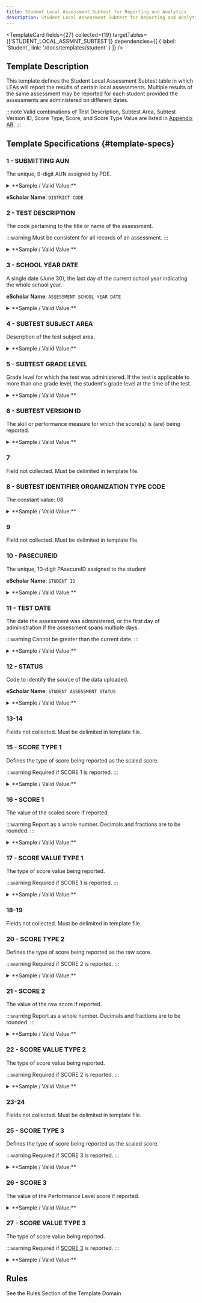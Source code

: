 ```yaml
---
title: Student Local Assessment Subtest for Reporting and Analytics
description: Student Local Assessment Subtest for Reporting and Analytics Documentation
---
```



<TemplateCard
  fields={27}
  collected={19}
  targetTables={['STUDENT_LOCAL_ASSMNT_SUBTEST']}
  dependencies={[
    { label: 'Student', link: '/docs/templates/student' }
  ]}
/>

## Template Description

This template defines the Student Local Assessment Subtest table in which LEAs will report the results of certain local assessments. Multiple results of the same assessment may be reported for each student provided the assessments are administered on different dates.

:::note
Valid combinations of Test Description, Subtest Area, Subtest Version ID, Score Type, Score, and Score Type Value are listed in [Appendix AR](docs/appendix/appendix-AR.mdx).
:::

## Template Specifications {#template-specs}

### 1 - SUBMITTING AUN
<div className="field-badges">
  <Badge variant="required" />
  <Badge variant="key" />
  <Badge variant="length" value={9} />
</div>

The unique, 9-digit AUN assigned by PDE.

<details>
  <summary>**Sample / Valid Value:**</summary>
  <div>
    `123456789`
  </div>
</details>

**eScholar Name**: `DISTRICT CODE`

### 2 - TEST DESCRIPTION
<div className="field-badges">
  <Badge variant="required" />
  <Badge variant="key" />
  <Badge variant="length" value={5} />
</div>

The code pertaining to the title or name of the assessment.

:::warning
Must be consistent for all records of an assessment.
:::

<details>
  <summary>**Sample / Valid Value:**</summary>
  <div>
    See [Appendix AR](docs/appendix/appendix-AR.mdx).
  </div>
</details>

### 3 - SCHOOL YEAR DATE
<div className="field-badges">
  <Badge variant="required" />
  <Badge variant="key" />
  <Badge variant="length" value={10} />
</div>

A single date (June 30), the last day of the current school year indicating the whole school year.

**eScholar Name**: `ASSESSMENT SCHOOL YEAR DATE`

<details>
  <summary>**Sample / Valid Value:**</summary>
  <div>
    `2024-06-30`
  </div>
</details>

### 4 - SUBTEST SUBJECT AREA
<div className="field-badges">
  <Badge variant="required" />
  <Badge variant="key" />
  <Badge variant="length" value={25} />
</div>

Description of the test subject area.

<details>
  <summary>**Sample / Valid Value:**</summary>
  <div>
    See [Appendix AR](docs/appendix/appendix-AR.mdx) for valid values.
  </div>
</details>

### 5 - SUBTEST GRADE LEVEL
<div className="field-badges">
  <Badge variant="required" />
  <Badge variant="key" />
  <Badge variant="length" value={15} />
</div>

Grade level for which the test was administered. If the test is applicable to more than one grade level, the student's grade level at the time of the test.

<details>
  <summary>**Sample / Valid Value:**</summary>
  <div>
    See [Appendix K](docs/appendix/appendix-K.mdx).
  </div>
</details>

### 6 - SUBTEST VERSION ID
<div className="field-badges">
  <Badge variant="required" />
  <Badge variant="key" />
  <Badge variant="length" value={8} />
</div>

The skill or performance measure for which the score(s) is (are) being reported.

<details>
  <summary>**Sample / Valid Value:**</summary>
  <div>
    See [Appendix AR](docs/appendix/appendix-AR.mdx).
  </div>
</details>

### 7
Field not collected. Must be delimited in template file.

### 8 - SUBTEST IDENTIFIER ORGANIZATION TYPE CODE
<div className="field-badges">
  <Badge variant="required" />
  <Badge variant="updateable" />
  <Badge variant="length" value={20} />
</div>

The constant value: 08

<details>
  <summary>**Sample / Valid Value:**</summary>
  <div>
    - `08`
  </div>
</details>

### 9
Field not collected. Must be delimited in template file.

### 10 - PASECUREID
<div className="field-badges">
  <Badge variant="required" />
</div>

The unique, 10-digit PAsecureID assigned to the student

**eScholar Name**: `STUDENT ID`

<details>
  <summary>**Sample / Valid Value:**</summary>
  <div>
    - `1000000009`
  </div>
</details>

### 11 - TEST DATE
<div className="field-badges">
  <Badge variant="required" />
  <Badge variant="key" />
  <Badge variant="length" value={10} />
</div>

The date the assessment was administered, or the first day of administration if the assessment spans multiple days.

:::warning
Cannot be greater than the current date.
:::

<details>
  <summary>**Sample / Valid Value:**</summary>
  <div>
    - `2023-10-30`
  </div>
</details>

### 12 - STATUS
<div className="field-badges">
  <Badge variant="required" />
  <Badge variant="updateable" />
  <Badge variant="length" value={20} />
</div>

Code to identify the source of the data uploaded.

**eScholar Name**: `STUDENT ASSESSMENT STATUS`

<details>
  <summary>**Sample / Valid Value:**</summary>
  <div>
    - `15` - upload file was created by the reporting LEA
    - `16` - upload file was created for the LEA by the assessment provider
  </div>
</details>

### 13-14
Fields not collected. Must be delimited in template file.

### 15 - SCORE TYPE 1
<div className="field-badges">
  <Badge variant="conditional" />
  <Badge variant="mandatory" />
  <Badge variant="length" value={3} />
</div>

Defines the type of score being reported as the scaled score.

:::warning
Required if SCORE 1 is reported.
:::

<details>
  <summary>**Sample / Valid Value:**</summary>
  <div>
    See [Appendix AR](docs/appendix/appendix-AR.mdx).
  </div>
</details>

### 16 - SCORE 1
<div className="field-badges">
  <Badge variant="optional" />
  <Badge variant="updateable" />
  <Badge variant="length" value={35} />
</div>

The value of the scaled score if reported.

:::warning
Report as a whole number. Decimals and fractions are to be rounded.
:::

<details>
  <summary>**Sample / Valid Value:**</summary>
  <div>
    - `86`
  </div>
</details>

### 17 - SCORE VALUE TYPE 1
<div className="field-badges">
  <Badge variant="conditional" />
  <Badge variant="updateable" />
  <Badge variant="length" value={50} />
</div>

The type of score value being reported.

:::warning
Required if SCORE 1 is reported.
:::

<details>
  <summary>**Sample / Valid Value:**</summary>
  <div>
    - `INTEGER`
    - (blank)
  </div>
</details>

### 18-19
Fields not collected. Must be delimited in template file.

### 20 - SCORE TYPE 2
<div className="field-badges">
  <Badge variant="conditional" />
  <Badge variant="mandatory" />
  <Badge variant="length" value={3} />
</div>

Defines the type of score being reported as the raw score.

:::warning
Required if SCORE 2 is reported.
:::

<details>
  <summary>**Sample / Valid Value:**</summary>
  <div>
    See [Appendix AR](docs/appendix/appendix-AR.mdx).
  </div>
</details>

### 21 - SCORE 2
<div className="field-badges">
  <Badge variant="optional" />
  <Badge variant="updateable" />
  <Badge variant="length" value={35} />
</div>

The value of the raw score if reported.

:::warning
Report as a whole number. Decimals and fractions are to be rounded.
:::

<details>
  <summary>**Sample / Valid Value:**</summary>
  <div>
    - `86`
  </div>
</details>

### 22 - SCORE VALUE TYPE 2
<div className="field-badges">
  <Badge variant="conditional" />
  <Badge variant="updateable" />
  <Badge variant="length" value={50} />
</div>

The type of score value being reported.

:::warning
Required if SCORE 2 is reported.
:::

<details>
  <summary>**Sample / Valid Value:**</summary>
  <div>
    - `INTEGER`
    - (blank)
  </div>
</details>

### 23-24
Fields not collected. Must be delimited in template file.

### 25 - SCORE TYPE 3
<div className="field-badges">
  <Badge variant="conditional" />
  <Badge variant="mandatory" />
  <Badge variant="length" value={50} />
</div>

Defines the type of score being reported as the scaled score.

:::warning
Required if SCORE 3 is reported.
:::

<details>
  <summary>**Sample / Valid Value:**</summary>
  <div>
    See [Appendix AR](docs/appendix/appendix-AR.mdx).
  </div>
</details>

### 26 - SCORE 3
<div className="field-badges">
  <Badge variant="optional" />
  <Badge variant="length" value={35} />
</div>

The value of the Performance Level score if reported.

<details>
  <summary>**Sample / Valid Value:**</summary>
  <div>
    See [Appendix AR](docs/appendix/appendix-AR.mdx) for valid values.
  </div>
</details>

### 27 - SCORE VALUE TYPE 3
<div className="field-badges">
  <Badge variant="conditional" />
  <Badge variant="length" value={50} />
</div>

The type of score value being reported.

:::warning
Required if [SCORE 3](#26---score-3) is reported.
:::

<details>
  <summary>**Sample / Valid Value:**</summary>
  <div>
    - `LEVEL`
    - (blank)
  </div>
</details>

## Rules
See the Rules Section of the Template Domain